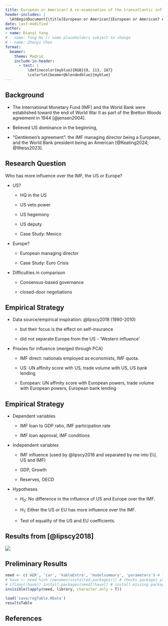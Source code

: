 ```yaml
---
title: European or American? A re-examination of the transatlantic influence over the IMF
header-includes: |
  \AtBeginDocument{\title[European or American]{European or American? A re-examination of the transatlantic influence over the IMF}}
date: last-modified
author:
- name: Dianyi Yang
# - name: Tong Hu // name placeholders subject to change
# - name: Zhenyi Chen
format:
  beamer:
    theme: Madrid
    include-in-header: 
      - text: |
          \definecolor{myblue}{RGB}{0, 113, 187}
          \colorlet{beamer@blendedblue}{myblue}
---
```


## Background

-   The International Monetary Fund (IMF) and the World Bank were established toward the end of World War II as part of the Bretton Woods agreement in 1944 [@jensen2004].

-   Believed US dominance in the beginning,

-   "Gentlemen's agreement": the IMF managing director being a European, and the World Bank president being an American [@Keating2024; @Weiss2023].

## Research Question

Who has more influence over the IMF, the US or Europe?

-   US?

    -   HQ in the US

    -   US veto power

    -   US hegemony

    -   US deputy

    -   Case Study: Mexico

-   Europe?

    -   European managing director

    -   Case Study: Euro Crisis

-   Difficulties in comparison

    -   Consensus-based governance

    -   closed-door negotiations

## Empirical Strategy

-   Data source/empirical inspiration: @lipscy2018 (1980-2010)

    -   but their focus is the effect on self-insurance

    -   did not separate Europe from the US - 'Western influence'

-   Proxies for influence (merged through PCA)

    -   IMF direct: nationals employed as economists, IMF quota.

    -   US: UN affinity score with US, trade volume with US, US bank lending

    -   European: UN affinity score with European powers, trade volume with European powers, European bank lending

## Empirical Strategy

-   Dependent variables

    -   IMF loan to GDP ratio, IMF participation rate

    -   IMF loan approval, IMF conditions

-   Independent variables

    -   IMF influence (used by @lipscy2018 and separated by me into EU, US and IMF)

    -   GDP, Growth

    -   Reserves, OECD

-   Hypotheses

    -   $H_0$: No difference in the influence of US and Europe over the IMF.

    -   $H_1$: Either the US or EU has more influence over the IMF.

    -   Test of equality of the US and EU coefficients.

## Results from [@lipscy2018]

![](images/clipboard-2567109775.png)

## Preliminary Results

```r
need <- c('AER', 'car', 'kableExtra', 'modelsummary', 'parameters') # list packages needed
# have <- need %in% rownames(installed.packages()) # checks packages you have
# if(any(!have)) install.packages(need[!have]) # install missing packages
invisible(lapply(need, library, character.only = T))
```

```r
load('save/regTable.RData')
resultsTable
```

## References {.unnumbered}

::: {#refs}
:::
